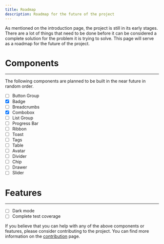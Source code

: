 ```yaml
---
title: Roadmap
description: Roadmap for the future of the project
---
```


As mentioned on the introduction page, the project is still in its early stages. There are a lot of things that need to be done before it can be considered a complete solution for the problem it is trying to solve. This page will serve as a roadmap for the future of the project.

# Components
---
The following components are planned to be built in the near future in random order.

* [ ] Button Group
* [X] Badge
* [ ] Breadcrumbs
* [X] Combobox
* [ ] List Group
* [ ] Progress Bar
* [ ] Ribbon
* [ ] Toast
* [ ] Tags
* [ ] Table
* [ ] Avatar
* [ ] Divider
* [ ] Chip
* [ ] Drawer
* [ ] Slider

# Features
---
* [ ] Dark mode
* [ ] Complete test coverage

<Callout>If you believe that you can help with any of the above components or features, please consider contributing to the project. You can find more information on the [contribution](/contributing) page.</Callout>
